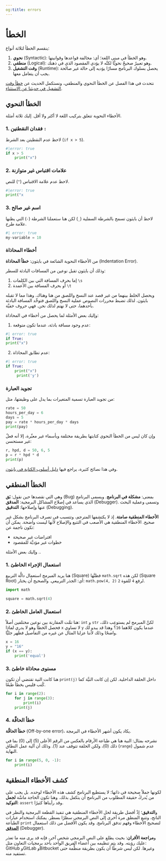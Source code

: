 ```yaml
---
og:title: errors
---
```


# الخطأ

ينقسم الخطأ لثلاثة أنواع:

1. **نحوي** (Syntactic): وهو الخطأ في مبنى اللغة؛ أي: مخالفة قواعدها وقوانينها.
2. **منطقي** (Logical): وهو تعبيرٌ صحيحٌ نحويًّا لكنَّه لا يؤدي المقصود الذي في ذهنك.
3. **وقت التشغيل** (Runtime): يحصل بسلوك البرنامج مسارًا يؤديه إلى حالة غير صالحة يجب أن يتعامل معها.

نتحدث في هذا الفصل عن الخطأ النحوي والمنطقي، ونستكمل الحديث عن [خطأ وقت التشغيل في حديثنا عن الاستثناء](a2_exceptions.qmd).

## الخطأ النحوي

الأخطاء النحوية تتعلق بتركيب اللغة لا أكثر ولا أقل. إليك ثلاثة أمثلة.

### 1. فقدان النقطتين `:`

لاحظ عدم النقطيتن بعد الشرط (`if x > 5`).

```python
#|error: true
if x > 5
    print("x")
```

### 2. علامات اقتباس غير متوازنة
لاحظ عدم علامة الاقتباس (`"`) للنص.

```python
#|error: true
print("x
```

### 3. اسم غير صالح
لاحظ أن بايثون تسمح بالشرطة السفلية (`_`) لكن هنا ستعملنا الشرطة (`-`) التي يظنها علامة طرح.

```python
#| error: true
my-variable = 10
```

### أخطاء المحاذاة

من الأخطاء النحوية الشائعة في بايثون: **خطأ المحاذاة** (Indentation Error).

وذلك أن بايثون تقبل نوعين من المسافات البادئة للسطر:

1. إما بحرف المسافة التي بين الكلمات `\s`
2. أو بحرف المسافة بين الأعمدة `\t`

ويحصل الخلط بينهما من غير قصد عند النسخ واللصق من هنا وهناك. وهذا مما لا تقبله بايثون. لذلك تضبط محررات النصوص عملية النسخ واللصق فتوحِّد المسافة البادئة بأحدهما، حتى لا نهتم لذلك نحن. فهي حروف خفيَّة. 

وإليك بعض الأمثلة لما يحصل من أخطاء في المحاذاة:

1. عدم وجود مسافة بادئة، عندما تكون متوقعة:

```python
#| error: true
if True:
print("x")
```

2. عدم تطابق المحاذاة:

```python
#| error: true
if True:
    print("x")
     print('y')
```

### تجويد العبارة

من تجويد العبارة تسمية المتغيرات بما يدل على وظيفتها، مثل:


```python
rate = 50
hours_per_day = 6
days = 5
pay = rate * hours_per_day * days
print(pay)
```

وإن كان ليس من الخطأ النحوي كتابتها بطريقة مختلفة وبأسماء غير معبِّرة، إلا أنه فعلٌ غير مستحسن:

```python
r, hpd, d = 50, 6, 5
p = r * hpd * d
print(p)
```

وفي هذا نصائح كثيرة، يراجع فيها [دليل أسلوب الكتابة في بايثون](https://peps.python.org/pep-0008/).

## الخطأ المنطقي

وهي التي نقصدها حين نقول: **بَق** (Bug) بمعنى: **مشكلة في البرنامج**. ويسمى البرنامج الذي يساعد في إصلاح المشاكل البرمجية: **المدقق** (Debugger). وتسمى وعملية البحث عنها وإصلاحها: **التدقيق** (Debugging).

**الأخطاء المنطقية صامتة**. إذ لا يكتشفها المترجم، وتتسبب في تصرف البرنامج بشكل غير صحيح. الأخطاء المنطقية هي الأصعب في التتبع والإصلاح لأنها ليست واضحة. يمكن أن تكون ناجمة عن:

- افتراضات غير صحيحة
- خطوات غير مؤديَّة للمقصود

وإليك بعض الأمثلة ..

### 1. استعمال الإجراء الخاطئ
هنا يريد المبرمج استعمال دالَّة التربيع (Square) فظنَّها `math.sqrt` لكن هذه (Square Root) أي: الجذر التربيعي. والصحيح أن يختار: `math.pow(4, 2)` لرفع `4` للقوة `2`.

```python
import math

square = math.sqrt(4)
```

### 2. استعمال العامل الخاطئ
هنا تمَّت المقارنة بين نوعين مختلفين أصلاً: `int` و `str` لكنَّ المبرمج لم يستوعِب ذلك، فحصل الخطأ وهو لا يدري لماذا `x` لا تساوي `y` عندما يكون كلاهما `16`؟ وهذا قد يبدو لك واضحًا وذلك لأننا عزلنا المثال عن غيره من التفاصيل فظهر جليًّا.

```python
x = 16
y = "16"
if (x == y):
    print('equal')
```

### 3. مستوى محاذاة خاطئ

هنا كانت النية تقتضي أن تكون `print(j)` داخل الحلقة الداخلية. لكن إن كانت النيَّة كما كُتب فليس بخطأ طبعًا.

```python
for i in range(2):
    for j in range(3):
        print(i)  
    print(j)
```

### 4. خطأ الحافَّة

**خطأ الحافَّة** (Off-by-one error)، يكاد يكون أشهر الأخطاء في البرمجة. 

نشرحه بمثال: النية هنا هي طباعة الأرقام بالعكس من الرقم الأعلى (5) إلى (0) بما في ذلك (0)، ولكن الحلقة تتوقف عند (1). وذلك أن آلية عمل النطاق (`range`) عدم شمول النهاية.

```python
for i in range(5, 0, -1):
    print(i)
```

## كشف الأخطاء المنطقية

لكونها جملاً صحيحة في ذاتها؛ لا يستطيع البرنامج كشف هذه الأخطاء لوحده. بل يجب على من يُدركُ حقيقة المطلوب من البرنامج أن يتكفل بذلك. وهنا تكون الحاجة ماسَّة **لجمل التوكيد**: `assert` وقد رأيناها كثيرًا.

و**التدقيق**؛ إذْ أفضل طريقة لحل الأخطاء المنطقية هي تنفيذ القطعة البرمجية والنظر في الناتج، وتتبع المنطق مرة أخرى إلى النص البرمجي سطرًا بسطر. يمكنك استخدام عبارات الطباعة `print` لتصحيح الأخطاء وفهم تدفق البرنامج. وقد يكون الأفضل من ذلك استعمال [**المدقق**](https://code.visualstudio.com/docs/python/debugging) (Debugger).

و**مراجعة الأقران**: بحيث يطلع على النص البرمجي شخص آخر، فإنه قد يرى منه ما تعذر عليك رؤيته. وقد يتم تنظيمه بين أعضاء الفريق الواحد بأحد برمجيات التعاون مثل: GitHub وGitLab وBitbucket وغيرها. لكن ليس شرطًا أن يكون بطريقة منظَّمة حتى تستفيد منه.
